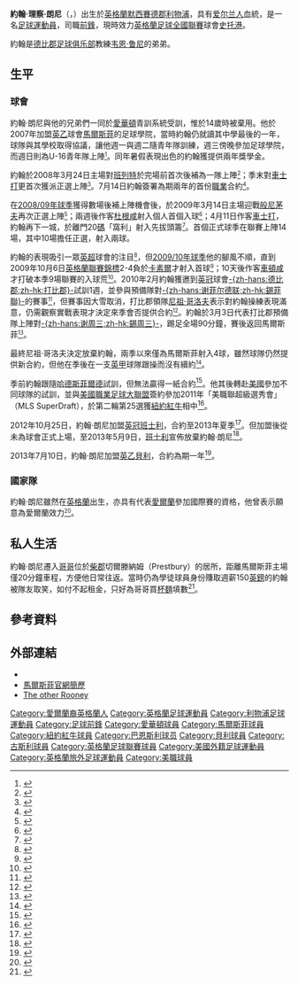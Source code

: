 {{noteta|G1=足球|G2=FAcup|G3=MLS
|T=zh-hans:约翰·鲁尼; zh-hk:約翰·朗尼;
|1=zh-hans:约翰·鲁尼; zh-hk:約翰·朗尼;
|2=zh-hans:鲁尼; zh-hk:朗尼;
|3=zh-hans:约翰·理查德·鲁尼; zh-hk:約翰·理察·朗尼;
|4=zh-hans:韦恩·鲁尼; zh-hk:韋恩·朗尼;
}}
{{Infobox football biography
|name        = 約翰·朗尼<br />''John Rooney''
|image       = JohnRooney.jpg
|image_size  = 200
| caption             = 
|fullname    = John Richard Rooney<ref name="Hugman2010-11">{{Cite book|editor-first=Barry J.|editor-last=Hugman|title=The PFA Footballers' Who's Who 2010–11|year=2010|publisher=Mainstream Publishing|location=Edinburgh|isbn=978-1-84596-601-0|page=360}}</ref>
|birth_date  = {{Birth date and age|1990|12|17|df=y}}<ref name="Hugman2010-11"/>
|birth_place = 英格蘭[[利物浦|利物浦]]
|height      = {{height|ft=5|in=10}}<ref name="Hugman2010-11"/>
| position            = [[中場|中場]] / [[前鋒_(足球)|前鋒]]
|currentclub = [[斯托克港足球俱乐部|史托港]]
|clubnumber  = 
|youthyears1 = 1996–2002
|youthclubs1 = [[埃弗顿足球俱乐部|埃弗顿]]
|youthyears2 = 2002–2008
|youthclubs2 = [[马科斯菲尔德足球俱乐部|马科斯菲尔德]]
|years1      = 2008–2010
|clubs1      = [[马科斯菲尔德足球俱乐部|马科斯菲尔德]]
|caps1       = 41
|goals1      = 3
|years2      = 2011
|clubs2      = [[紐約紅牛|紐約紅牛]]
|caps2       = 5
|goals2      = 0
|years3      = 2012
|clubs3      = [[奧蘭多城足球俱樂部|奧蘭多城]]
|caps3       = 9
|goals3      = 2
|years4      = 2012–2013
|clubs4      = [[巴恩斯利足球俱乐部|巴恩斯利]]
|caps4       = 0
|goals4      = 0
|years5      = 2013–2014
|clubs5      = [[贝里足球俱乐部|贝里]]
|caps5       = 3
|goals5      = 0
|years6      = 2013–2014
|clubs6      = → [[車士打足球會|車士打]] (loan)
|caps6       = 4
|goals6      = 1
|years7      = 2014–2016
|clubs7      = [[車士打足球會|車士打]]
|caps7       = 108
|goals7      = 25
|years8      = 2016–2017
|clubs8      = [[雷克斯汉姆足球俱乐部|雷克斯汉姆]]
|caps8       = 33
|goals8      = 11
|years9      = 2017
|clubs9      = → [[古斯利足球俱乐部|古斯利]] (loan)
|caps9       = 7
|goals9      = 1
|years10      = 2017–2018
|clubs10      = [[古斯利足球俱乐部|古斯利]] 
|caps10       = 31
|goals10      = 5
|years11      = 2018–2020
|clubs11      = [[巴罗足球俱乐部|巴罗]]
|caps11       = 83
|goals11      = 27
|years12      = 2020–
|clubs12      = [[斯托克港足球俱乐部|史托港]]
|caps12       = 0
|goals12     = 0
| club-update         = 2020年7月20日
| nationalteam-update = 
}}

'''約翰·理察·朗尼'''（{{lang-en|'''John Richard Rooney'''}}，{{bd|1990年|12月17日|catidx=Rooney, John}}）出生於[[英格蘭|英格蘭]][[默西賽德郡|默西賽德郡]][[利物浦|利物浦]]，具有[[爱尔兰人|爱尔兰人]]血統，是一名[[英式足球|足球]][[運動員|運動員]]，司職[[前鋒_(足球)|前鋒]]，現時效力[[英格蘭足球全國聯賽_(第一級)|英格蘭足球全國聯賽]]球會[[斯托克港足球俱乐部|史托港]]。

約翰是[[德比郡足球俱乐部|德比郡足球俱乐部]]教練[[韦恩·鲁尼|韦恩·鲁尼]]的弟弟。

==生平==
===球會===
約翰·朗尼與他的兄弟們一同於[[埃弗顿足球俱乐部|愛華頓]]青訓系統受訓，惟於14歲時被棄用。他於2007年加盟[[英乙|英乙]]球會[[马科斯菲尔德足球俱乐部|馬爾斯菲]]的足球學院，當時約翰仍就讀其中學最後的一年，球隊與其學校取得協議，讓他週一與週二隨青年隊訓練，週三傍晚參加足球學院，而週日則為U-16青年隊上陣<small><ref>{{cite news |language=en |url=http://www.manchestereveningnews.co.uk/sport/football/macclesfield_town/s/525/525854_macc_sign_rooney.html |title=Macc sign Rooney |publisher=manchestereveningnews.co.uk |date=2007-03-07 |accessdate=2009-12-22}}</ref></small>。同年暑假表現出色的約翰獲提供兩年獎學金。

約翰於2008年3月24日主場對[[巴尼特足球俱乐部|班列特]]於完場前首次後補為一隊上陣<small><ref>{{cite news |language=en |url=http://news.bbc.co.uk/sport2/hi/football/eng_div_3/7298302.stm |title=Macclesfield 3-0 Barnet |publisher=[[BBC|BBC]] Sport |date=2008-03-24 |accessdate=2009-12-22 |archive-date=2020-11-13 |archive-url=https://web.archive.org/web/20201113084912/http://news.bbc.co.uk/sport2/hi/football/eng_div_3/7298302.stm |dead-url=no }}</ref></small>；季末對[[切斯特城足球俱乐部|車士打]]更首次獲派正選上陣<small><ref>{{cite news |language=en |url=http://news.bbc.co.uk/sport2/hi/football/eng_div_3/7368629.stm |title=Chester 0-0 Macclesfield |publisher=[[BBC|BBC]] Sport |date=2008-05-03 |accessdate=2009-12-22 |archive-date=2019-08-30 |archive-url=https://web.archive.org/web/20190830133258/http://news.bbc.co.uk/sport2/hi/football/eng_div_3/7368629.stm |dead-url=no }}</ref></small>。7月14日約翰簽署為期兩年的首份[[職業|職業]]合約<small><ref>{{cite news |language=en |url=http://news.bbc.co.uk/sport2/hi/football/teams/m/macclesfield_town/7505233.stm |title=Rooney signs Macclesfield deal |publisher=[[BBC|BBC]] Sport |date=2008-07-14 |accessdate=2009-12-22 |archive-date=2020-11-25 |archive-url=https://web.archive.org/web/20201125092657/http://news.bbc.co.uk/sport2/hi/football/teams/m/macclesfield_town/7505233.stm |dead-url=no }}</ref></small>。

在[[2008年至2009年英格蘭足球乙級聯賽|2008/09年球季]]獲得數場後補上陣機會後，於2009年3月14日主場迎戰[[伯恩茅斯足球俱乐部|般尼茅夫]]再次正選上陣<small><ref>{{cite news |language=en |url=http://news.bbc.co.uk/sport2/hi/football/eng_div_3/7923360.stm |title=Macclesfield 0-2 Bournemouth |publisher=[[BBC|BBC]] Sport |date=2009-03-14 |accessdate=2009-12-22 |archive-date=2019-08-27 |archive-url=https://web.archive.org/web/20190827141927/http://news.bbc.co.uk/sport2/hi/football/eng_div_3/7923360.stm |dead-url=no }}</ref></small>；兩週後作客[[达根汉姆和雷德布里奇足球俱乐部|杜根咸]]射入個人首個入球<small><ref>{{cite news |language=en |url=http://news.bbc.co.uk/sport2/hi/football/eng_div_3/7948991.stm |title=Dag & Red 2-1 Macclesfield |publisher=[[BBC|BBC]] Sport |date=2009-03-28 |accessdate=2009-12-22 |archive-date=2019-09-01 |archive-url=https://web.archive.org/web/20190901151428/http://news.bbc.co.uk/sport2/hi/football/eng_div_3/7948991.stm |dead-url=no }}</ref></small>；4月11日作客[[切斯特城足球俱乐部|車士打]]，約翰再下一城，於離門20[[碼|碼]]「窩利」射入先拔頭籌<small><ref>{{cite news |language=en |url=http://news.bbc.co.uk/sport2/hi/football/eng_div_3/7979651.stm |title=Chester 0-2 Macclesfield |publisher=[[BBC|BBC]] Sport |date=2009-04-11 |accessdate=2009-12-22 |archive-date=2019-09-03 |archive-url=https://web.archive.org/web/20190903065115/http://news.bbc.co.uk/sport2/hi/football/eng_div_3/7979651.stm |dead-url=no }}</ref></small>。首個正式球季在聯賽上陣14場，其中10場擔任正選，射入兩球。

約翰的表現吸引一眾[[英超|英超]]球會的注目<small><ref>{{cite news |language=en |url=http://www.skysports.com/story/0,19528,11095_5515070,00.html |title=Alexander fears Rooney exit |publisher=sKY SportS |date=2009-08-26 |accessdate=2009-12-22 |archive-date=2016-03-10 |archive-url=https://web.archive.org/web/20160310081025/http://www.skysports.com/story/0,19528,11095_5515070,00.html |dead-url=no }}</ref></small>，但[[2009年至2010年英格蘭足球乙級聯賽|2009/10年球季]]他的腳風不順，直到2009年10月6日[[英格蘭聯賽錦標|英格蘭聯賽錦標]]2-4負於[[卡莱尔联足球俱乐部|卡素爾]]才射入首球<small><ref>{{cite news |language=en |url=http://news.bbc.co.uk/sport2/hi/football/8284788.stm |title=Carlisle 4-2 Macclesfield |publisher=[[BBC|BBC]] Sport |date=2009-10-06 |accessdate=2009-12-22 |archive-date=2020-05-03 |archive-url=https://web.archive.org/web/20200503031636/http://news.bbc.co.uk/sport2/hi/football/8284788.stm |dead-url=no }}</ref></small>；10天後作客[[切尔滕汉姆足球俱乐部|車頓咸]]才打破本季9場聯賽的入球荒<small><ref>{{cite news |language=en |url=http://news.bbc.co.uk/sport2/hi/football/eng_div_3/8295392.stm |title=Cheltenham 1-2 Macclesfield |publisher=[[BBC|BBC]] Sport |date=2009-10-16 |accessdate=2009-12-12 |archive-date=2009-10-18 |archive-url=https://web.archive.org/web/20091018225156/http://news.bbc.co.uk/sport2/hi/football/eng_div_3/8295392.stm |dead-url=no }}</ref></small>。2010年2月約翰獲邀到[[英冠|英冠]]球會[[德比郡足球俱乐部|-{zh-hans:德比郡;zh-hk:打比郡}-]]試訓1週，並參與預備隊對[[谢菲尔德联足球俱乐部|-{zh-hans:谢菲尔德联;zh-hk:錫菲聯}-]]的賽事<small><ref>{{cite news |language=en |url=http://www.skysports.com/story/0,19528,11688_5971034,00.html |title=Rams take Rooney on trial |publisher=Sky Sports |date=2010-02-22 |accessdate=2010-02-23 |archive-date=2016-03-09 |archive-url=https://web.archive.org/web/20160309144759/http://www.skysports.com/story/0,19528,11688_5971034,00.html |dead-url=no }}</ref></small>，但賽事因大雪取消，打比郡領隊[[尼祖·哥洛夫|尼祖·哥洛夫]]表示對約翰操練表現滿意，仍需觀察實戰表現才決定來季會否提供合約<small><ref>{{cite news |language=en |url=http://news.bbc.co.uk/sport2/hi/football/teams/d/derby_county/8537084.stm |title=Derby County ponder deal for Macclesfield's John Rooney |publisher=[[BBC|BBC]] Sport |date=2010-02-25 |accessdate=2010-02-26 |archive-date=2019-08-31 |archive-url=https://web.archive.org/web/20190831175038/http://news.bbc.co.uk/sport2/hi/football/teams/d/derby_county/8537084.stm |dead-url=no }}</ref></small>。約翰於3月3日代表打比郡預備隊上陣對[[谢周三足球俱乐部|-{zh-hans:谢周三;zh-hk:錫周三}-]]，踢足全場90分鐘，賽後返回馬爾斯菲<small><ref>{{cite news |language=en |url=http://news.bbc.co.uk/sport2/hi/football/teams/d/derby_county/8549180.stm |title=John Rooney turns out for Derby County reserves |publisher=[[BBC|BBC]] Sport |date=2010-03-04 |accessdate=2010-03-06 |archive-date=2019-08-29 |archive-url=https://web.archive.org/web/20190829092536/http://news.bbc.co.uk/sport2/hi/football/teams/d/derby_county/8549180.stm |dead-url=no }}</ref></small>。

最終尼祖·哥洛夫決定放棄約翰，兩季以來僅為馬爾斯菲射入4球，雖然球隊仍然提供新合約，但他在季後在一支[[英甲|英甲]]球隊跟操而沒有續約<small><ref>{{cite news |language=en |url=http://news.bbc.co.uk/sport2/hi/football/teams/m/macclesfield_town/8802154.stm |title=John Rooney yet to sign new Macclesfield Town contract |publisher=[[BBC|BBC]] Sport |date=2010-07-08 |accessdate=2010-07-09 |archive-date=2019-08-29 |archive-url=https://web.archive.org/web/20190829092534/http://news.bbc.co.uk/sport2/hi/football/teams/m/macclesfield_town/8802154.stm |dead-url=no }}</ref></small>。

季前約翰跟隨[[哈德斯菲尔德足球俱乐部|哈德斯菲爾德]]試訓，但無法贏得一紙合約<ref>{{cite news |language=en |url=http://www.skysports.com/story/0,19528,11719_6269567,00.html |title=Terriers opt against Rooney |publisher=''Sky Sports'' |date=2010-07-19 |accessdate=2011-03-23 |archive-date=2013-12-24 |archive-url=https://web.archive.org/web/20131224111557/http://www.skysports.com/story/0,19528,11719_6269567,00.html |dead-url=no }}</ref>。他其後轉赴[[美國|美國]]參加不同球隊的試訓，並與[[美國職業足球大聯盟|美國職業足球大聯盟]]簽約參加2011年「美職聯超級選秀會」（MLS SuperDraft），於第二輪第25選獲[[紐約紅牛|紐約紅牛]]相中<ref>{{cite news |language=en |url=http://www.nj.com/redbulls/index.ssf/2011/01/red_bulls_draft_pick_john_rooney_looking_to_make_name_for_himself.html |title=Red Bulls draft pick John Rooney looking to make name for himself |publisher=''nj.com'' |date=2011-01-14 |accessdate=2011-03-23 |archive-date=2012-11-03 |archive-url=https://web.archive.org/web/20121103183642/http://www.nj.com/redbulls/index.ssf/2011/01/red_bulls_draft_pick_john_rooney_looking_to_make_name_for_himself.html |dead-url=no }}</ref>。

2012年10月25日，約翰·朗尼加盟[[英冠|英冠]][[巴恩斯利足球俱乐部|班士利]]，合約至2013年夏季<ref>{{cite news |language=en |url=http://www.bbc.co.uk/sport/0/football/20089064 |title=Wayne Rooney's brother John joins Barnsley |publisher=''[[BBC_Sport|BBC Sport]]'' |date=2012-10-25 |accessdate=2013-10-06 |archive-date=2012-12-10 |archive-url=https://www.webcitation.org/6CoXMSWLR?url=http://www.bbc.co.uk/sport/0/football/20089064 |dead-url=no }}</ref>。但加盟後從未為球會正式上場，至2013年5月9日，[[巴恩斯利足球俱乐部|班士利]]宣佈放棄約翰·朗尼<ref>{{cite news |language=en |url=http://www.dailymail.co.uk/sport/football/article-2321828/John-Rooney-younger-brother-Wayne-released-Barnsley.html |title=Rooney released! Wayne's younger brother John axed by Barnsley after failing to play a single game for Championship strugglers |publisher=''Daily Mail'' |date=2013-05-09 |accessdate=2013-10-06 |archive-date=2020-11-11 |archive-url=https://web.archive.org/web/20201111194855/https://www.dailymail.co.uk/sport/football/article-2321828/John-Rooney-younger-brother-Wayne-released-Barnsley.html |dead-url=no }}</ref>。

2013年7月10日，約翰·朗尼加盟[[英乙|英乙]][[貝里足球俱樂部|貝利]]，合約為期一年<ref>{{cite news |language=en |url=http://www.bbc.co.uk/sport/0/football/23254815 |title=Wayne Rooney's brother John joins League Two side Bury |publisher=''[[BBC_Sport|BBC Sport]]'' |date=2013-07-10 |accessdate=2013-10-06 |archive-date=2013-09-01 |archive-url=https://web.archive.org/web/20130901161258/http://www.bbc.co.uk/sport/0/football/23254815 |dead-url=no }}</ref>。

===國家隊===
約翰·朗尼雖然在[[英格蘭|英格蘭]]出生，亦具有代表[[愛爾蘭國家足球隊|愛爾蘭]]參加國際賽的資格，他曾表示願意為愛爾蘭效力<small><ref>{{cite web |language=en |url=http://news.sky.com/skynews/Home/Sky-News-Archive/Article/20080641312932 |title=Rooney's Brother Set To Play For Ireland |publisher=Sky News |date=2008-04-15 |accessdate=2009-12-22 |deadurl=yes |archiveurl=https://web.archive.org/web/20100104092345/http://news.sky.com/skynews/Home/Sky-News-Archive/Article/20080641312932 |archivedate=2010-01-04 }}</ref></small>。

==私人生活==
約翰·朗尼遷入[[韦恩·鲁尼|哥哥]]位於[[柴郡|柴郡]]切爾滕納姆（Prestbury）的居所，距離馬爾斯菲主場僅20分鐘車程，方便他日常往返。當時仍為學徒球員身份賺取週薪150[[英鎊|英鎊]]的約翰被隊友取笑，如付不起租金，只好為哥哥買[[杯麵|杯麵]]填數<ref>{{cite news |language=en |url=http://www.thesun.co.uk/sol/homepage/showbiz/bizarre/article1509110.ece |title=Spare Roon for Wayne's brother |publisher=[[太陽報_(英國)|''thesun.co.uk'']] |date=2008-08-04 |accessdate=2009-12-22 |archive-date=2009-11-02 |archive-url=https://web.archive.org/web/20091102080431/http://www.thesun.co.uk/sol/homepage/showbiz/bizarre/article1509110.ece |dead-url=no }}</ref>。

==參考資料==
{{reflist}}

==外部連結==
* {{soccerbase|48907|約翰·朗尼}}
* [http://www.mtfc.co.uk/page/ProfilesDetail/0,,10393~43449,00.html 馬爾斯菲官網簡歷] {{Wayback|url=http://www.mtfc.co.uk/page/ProfilesDetail/0,,10393~43449,00.html |date=20191119110540 }}
* [http://www.bbc.co.uk/blogs/paulfletcher/2009/12/the_other_rooney.html#171067 The other Rooney] {{Wayback|url=http://www.bbc.co.uk/blogs/paulfletcher/2009/12/the_other_rooney.html#171067 |date=20201109021017 }}

{{DEFAULTSORT:Rooney, John}}
[[Category:愛爾蘭裔英格蘭人|Category:愛爾蘭裔英格蘭人]]
[[Category:英格蘭足球運動員|Category:英格蘭足球運動員]]
[[Category:利物浦足球運動員|Category:利物浦足球運動員]]
[[Category:足球前鋒|Category:足球前鋒]]
[[Category:愛華頓球員|Category:愛華頓球員]]
[[Category:馬爾斯菲球員|Category:馬爾斯菲球員]]
[[Category:紐約紅牛球員|Category:紐約紅牛球員]]
[[Category:巴恩斯利球员|Category:巴恩斯利球员]]
[[Category:貝利球員|Category:貝利球員]]
[[Category:古斯利球員|Category:古斯利球員]]
[[Category:英格蘭足球聯賽球員|Category:英格蘭足球聯賽球員]]
[[Category:美國外籍足球運動員|Category:美國外籍足球運動員]]
[[Category:英格蘭旅外足球運動員|Category:英格蘭旅外足球運動員]]
[[Category:美職球員|Category:美職球員]]